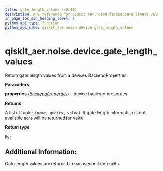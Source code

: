 ```yaml
---
title: gate_length_values (v0.40)
description: API reference for qiskit_aer.noise.device.gate_length_values in qiskit v0.40
in_page_toc_min_heading_level: 1
python_api_type: function
python_api_name: qiskit_aer.noise.device.gate_length_values
---
```


<span id="qiskit-aer-noise-device-gate-length-values" />

# qiskit\_aer.noise.device.gate\_length\_values

<Function id="qiskit_aer.noise.device.gate_length_values" isDedicatedPage={true} github="https://github.com/qiskit/qiskit-aer/tree/stable/0.11/qiskit_aer/noise/device/parameters.py" signature="gate_length_values(properties)">
  Return gate length values from a devices BackendProperties.

  **Parameters**

  **properties** ([*BackendProperties*](qiskit.providers.models.BackendProperties "qiskit.providers.models.BackendProperties")) – device backend properties

  **Returns**

  A list of tuples `(name, qubits, value)`. If gate length information is not available `None` will be returned for value.

  **Return type**

  list

  ## Additional Information:

  Gate length values are returned in nanosecond (ns) units.
</Function>

